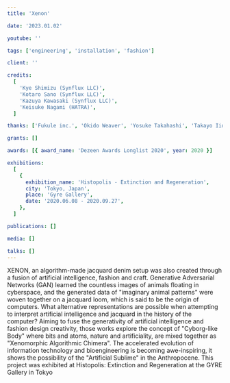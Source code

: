```yaml
---
title: 'Xenon'

date: '2023.01.02'

youtube: ''

tags: ['engineering', 'installation', 'fashion']

client: ''

credits:
  [
    'Kye Shimizu (Synflux LLC)',
    'Kotaro Sano (Synflux LLC)',
    'Kazuya Kawasaki (Synflux LLC)',
    'Keisuke Nagami (HATRA)',
  ]

thanks: ['Fukule inc.', 'Okido Weaver', 'Yosuke Takahashi', 'Takayo Iida' ]

grants: []

awards: [{ award_name: 'Dezeen Awards Longlist 2020', year: 2020 }]

exhibitions:
  [
    {
      exhibition_name: 'Histopolis - Extinction and Regeneration',
      city: 'Tokyo, Japan',
      place: 'Gyre Gallery',
      date: '2020.06.08 - 2020.09.27',
    },
  ]

publications: []

media: []

talks: []
---
```



XENON, an algorithm-made jacquard denim setup was also created through a fusion of artificial intelligence, fashion and craft. Generative Adversarial Networks (GAN) learned the countless images of animals floating in cyberspace, and the generated data of "imaginary animal patterns" were woven together on a jacquard loom, which is said to be the origin of computers. What alternative representations are possible when attempting to interpret artificial intelligence and jacquard in the history of the computer?
Aiming to fuse the generativity of artificial intelligence and fashion design creativity, those works explore the concept of "Cyborg-like Body" where bits and atoms, nature and artificiality, are mixed together as "Xenomorphic Algorithmic Chimera". The accelerated evolution of information technology and bioengineering is becoming awe-inspiring, it shows the possibility of the "Artificial Sublime" in the Anthropocene.
This project was exhibited at Histopolis: Extinction and Regeneration at the GYRE Gallery in Tokyo